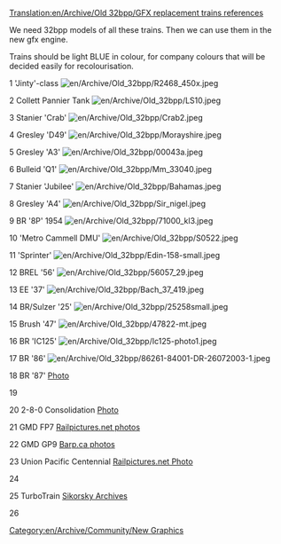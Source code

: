 [[Translation:en/Archive/Old 32bpp/GFX replacement trains references]]
[[Category:en/Archive/Community/New Graphics]]

We need 32bpp models of all these trains. Then we can use them in the new gfx engine.

Trains should be light BLUE in colour, for company colours that will be decided easily for recolourisation.

1	'Jinty'-class	
[[File:en/Archive/Old 32bpp/R2468 450x.jpeg]]

2	Collett Pannier Tank	
[[File:en/Archive/Old 32bpp/LS10.jpeg]]

3	Stanier 'Crab'
[[File:en/Archive/Old 32bpp/Crab2.jpeg]]

4	Gresley 'D49'
[[File:en/Archive/Old 32bpp/Morayshire.jpeg]]

5	Gresley 'A3'	
[[File:en/Archive/Old 32bpp/00043a.jpeg]]

6	Bulleid 'Q1'	
[[File:en/Archive/Old 32bpp/Mm 33040.jpeg]]

7	Stanier 'Jubilee'	
[[File:en/Archive/Old 32bpp/Bahamas.jpeg]]

8	Gresley 'A4'	
[[File:en/Archive/Old 32bpp/Sir nigel.jpeg]]

9	BR '8P'	1954	
[[File:en/Archive/Old 32bpp/71000 kl3.jpeg]]

10	'Metro Cammell DMU'	
[[File:en/Archive/Old 32bpp/S0522.jpeg]]

11	'Sprinter'	
[[File:en/Archive/Old 32bpp/Edin-158-small.jpeg]]

12	BREL '56'	
[[File:en/Archive/Old 32bpp/56057 29.jpeg]]

13	EE '37'	
[[File:en/Archive/Old 32bpp/Bach 37 419.jpeg]]

14	BR/Sulzer '25'	
[[File:en/Archive/Old 32bpp/25258small.jpeg]]

15	Brush '47'	
[[File:en/Archive/Old 32bpp/47822-mt.jpeg]]

16	BR 'IC125'	
[[File:en/Archive/Old 32bpp/Ic125-photo1.jpeg]]

17	BR '86'		
[[File:en/Archive/Old 32bpp/86261-84001-DR-26072003-1.jpeg]]

18	BR '87'		
[http://upload.wikimedia.org/wikipedia/commons/thumb/b/bc/87012_London_2012.JPG/800px-87012_London_2012.JPG Photo]

19

20 2-8-0 Consolidation
[http://www.bcarchives.gov.bc.ca/cgi-bin/www2i/.visual/img_med/dir_100/a_08654.gif Photo]

21 GMD FP7
[http://www.railpictures.net/showphotos.php?locomotive=GMD%20FP7 Railpictures.net photos]

22 GMD GP9
[http://www.barp.ca/rail/stcum/ Barp.ca photos]

23      Union Pacific Centennial
[http://www.railpictures.net/viewphoto.php?id=97797 Railpictures.net Photo]

24

25      TurboTrain
[http://www.sikorskyarchives.com/train.html Sikorsky Archives]

26